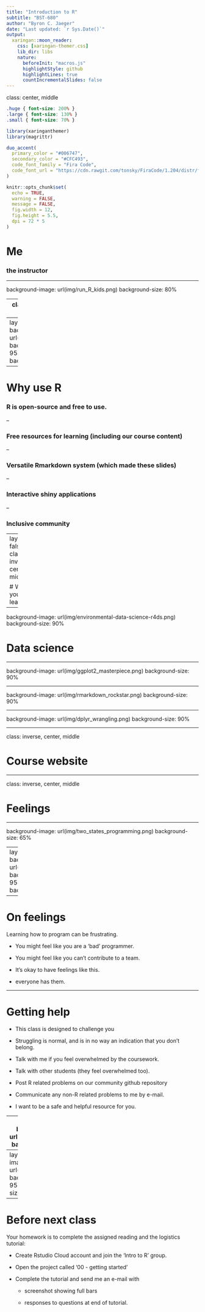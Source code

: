 ```yaml
---
title: "Introduction to R"
subtitle: "BST-680"
author: "Byron C. Jaeger"
date: "Last updated: `r Sys.Date()`"
output:
  xaringan::moon_reader:
    css: [xaringan-themer.css]
    lib_dir: libs
    nature:
      beforeInit: "macros.js"
      highlightStyle: github
      highlightLines: true
      countIncrementalSlides: false
---
```

class: center, middle

```css

.huge { font-size: 200% }
.large { font-size: 130% }
.small { font-size: 70% }

```

```r

library(xaringanthemer)
library(magrittr)

duo_accent(
  primary_color = "#006747",
  secondary_color = "#CFC493", 
  code_font_family = "Fira Code",
  code_font_url = "https://cdn.rawgit.com/tonsky/FiraCode/1.204/distr/fira_code.css"
)

knitr::opts_chunk$set(
  echo = TRUE,
  warning = FALSE,
  message = FALSE,
  fig.width = 12,
  fig.height = 5.5,
  dpi = 72 * 5
)

```


# Me

### the instructor

---

background-image: url(img/run_R_kids.png)
background-size: 80%

---
class: inverse, center, middle

# Why R?

---
layout: true
background-image: url(img/hex_sticker.png)
background-position: 95% 2.5%
background-size: 13%

---

# Why use R


### R is open-source and free to use.

--

### Free resources for learning (including our course content)

--

### Versatile Rmarkdown system (which made these slides)

--

### Interactive shiny applications

--

### Inclusive community

---
layout: false
class: inverse, center, middle

# What you will learn

---

background-image: url(img/environmental-data-science-r4ds.png)
background-size: 90%

# Data science 

---

background-image: url(img/ggplot2_masterpiece.png)
background-size: 90%

---

background-image: url(img/rmarkdown_rockstar.png)
background-size: 90%

---

background-image: url(img/dplyr_wrangling.png)
background-size: 90%

---

class: inverse, center, middle

# Course website

---

class: inverse, center, middle

# Feelings

---

background-image: url(img/two_states_programming.png)
background-size: 65%

---
layout: true
background-image: url(img/hex_sticker.png)
background-position: 95% 2.5%
background-size: 13%

---

# On feelings

Learning how to program can be frustrating.

- You might feel like you are a 'bad' programmer.

- You might feel like you can't contribute to a team.

- It's okay to have feelings like this. 

- everyone has them. 

---

# Getting help

- This class is designed to challenge you

- Struggling is normal, and is in no way an indication that you don't belong.

- Talk with me if you feel overwhelmed by the coursework.

- Talk with other students (they feel overwhelmed too).

- Post R related problems on our community github repository

- Communicate any non-R related problems to me by e-mail.

- I want to be a safe and helpful resource for you. 

---
layout: false
background-image: url(img/r_first_then.png)
background-size: 68%

---
layout: true
background-image: url(img/hex_sticker.png)
background-position: 95% 2.5%
background-size: 13%
---

# Before next class

Your homework is to complete the assigned reading and the logistics tutorial:

- Create Rstudio Cloud account and join the 'Intro to R' group.

- Open the project called '00 - getting started'

- Complete the tutorial and send me an e-mail with

    + screenshot showing full bars
    
    + responses to questions at end of tutorial.


